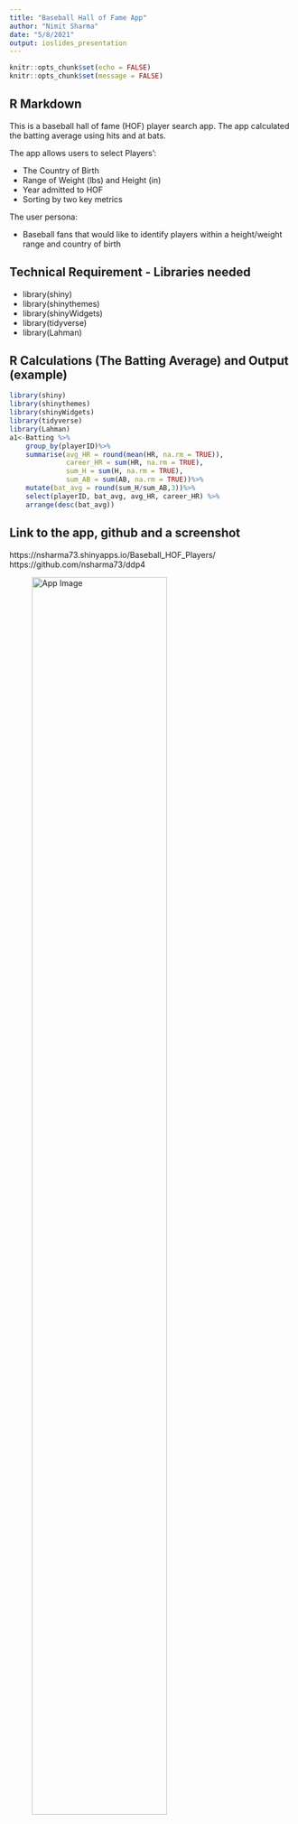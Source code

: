 ```yaml
---
title: "Baseball Hall of Fame App"
author: "Nimit Sharma"
date: "5/8/2021"
output: ioslides_presentation
---
```


```r
knitr::opts_chunk$set(echo = FALSE)
knitr::opts_chunk$set(message = FALSE)
```

## R Markdown

This is a baseball hall of fame (HOF) player search app. The app calculated the batting average using hits and at bats.

The app allows users to select Players':

- The Country of Birth
- Range of Weight (lbs) and Height (in)
- Year admitted to HOF
- Sorting by two key metrics

The user persona:

- Baseball fans that would like to identify players within a height/weight range and country of birth

## Technical Requirement - Libraries needed

- library(shiny)
- library(shinythemes)
- library(shinyWidgets)
- library(tidyverse)
- library(Lahman)

##  R Calculations (The Batting Average) and Output (example)

```r
library(shiny)
library(shinythemes)
library(shinyWidgets)
library(tidyverse)
library(Lahman)
a1<-Batting %>%
    group_by(playerID)%>%
    summarise(avg_HR = round(mean(HR, na.rm = TRUE)),
              career_HR = sum(HR, na.rm = TRUE),
              sum_H = sum(H, na.rm = TRUE),
              sum_AB = sum(AB, na.rm = TRUE))%>%
    mutate(bat_avg = round(sum_H/sum_AB,3))%>%
    select(playerID, bat_avg, avg_HR, career_HR) %>%
    arrange(desc(bat_avg))
```

## Link to the app, github and a screenshot

https://nsharma73.shinyapps.io/Baseball_HOF_Players/
https://github.com/nsharma73/ddp4

![App Image](app_screen.png){width=75%}
```r

```

